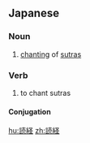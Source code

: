 ==Japanese==
{{ja-kanjitab|ど|きょう|yomi=o}}

===Noun===
{{ja-noun|どきょう|どっきょう|kyu=讀經}}

# [[chant]]ing of [[sutra]]s

===Verb===
{{ja-verb-suru|どきょう|どっきょう|kyu=讀經}}

# to chant sutras

====Conjugation====
{{ja-suru|どきょう}}

[[hu:読経]]
[[zh:読経]]